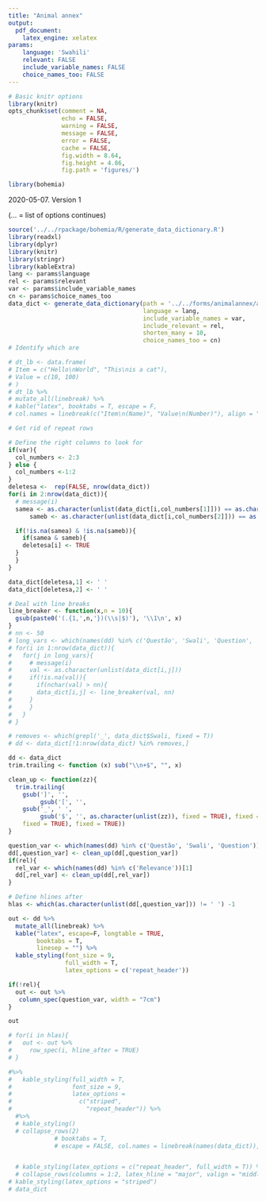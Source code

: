```yaml
---
title: "Animal annex"
output:
  pdf_document:
    latex_engine: xelatex
params:
    language: 'Swahili'
    relevant: FALSE
    include_variable_names: FALSE
    choice_names_too: FALSE
---
```



```r
# Basic knitr options
library(knitr)
opts_chunk$set(comment = NA, 
               echo = FALSE, 
               warning = FALSE, 
               message = FALSE, 
               error = FALSE, 
               cache = FALSE,
               fig.width = 8.64,
               fig.height = 4.86,
               fig.path = 'figures/')
```

```r
library(bohemia)
```


2020-05-07. Version 1

(... = list of options continues)

```r
source('../../rpackage/bohemia/R/generate_data_dictionary.R')
library(readxl)
library(dplyr)
library(knitr)
library(stringr)
library(kableExtra)
lang <- params$language
rel <- params$relevant
var <- params$include_variable_names
cn <- params$choice_names_too
data_dict <- generate_data_dictionary(path = '../../forms/animalannex/animalannex.xlsx',
                                      language = lang, 
                                      include_variable_names = var, 
                                      include_relevant = rel, 
                                      shorten_many = 10, 
                                      choice_names_too = cn)
# Identify which are 
```

```r

# dt_lb <- data.frame(
# Item = c("Hello\nWorld", "This\nis a cat"),
# Value = c(10, 100)
# )
# dt_lb %>%
# mutate_all(linebreak) %>%
# kable("latex", booktabs = T, escape = F,
# col.names = linebreak(c("Item\n(Name)", "Value\n(Number)"), align = "c"))

# Get rid of repeat rows

# Define the right columns to look for
if(var){
  col_numbers <- 2:3
} else {
  col_numbers <-1:2
}
deletesa <-  rep(FALSE, nrow(data_dict))
for(i in 2:nrow(data_dict)){
  # message(i)
  samea <- as.character(unlist(data_dict[i,col_numbers[1]])) == as.character(unlist(data_dict[i-1,col_numbers[1]]))
      sameb <- as.character(unlist(data_dict[i,col_numbers[2]])) == as.character(unlist(data_dict[i-1,col_numbers[2]]))

  if(!is.na(samea) & !is.na(sameb)){
    if(samea & sameb){
    deletesa[i] <- TRUE
  }
  }
}

data_dict[deletesa,1] <- ' '
data_dict[deletesa,2] <- ' '

# Deal with line breaks
line_breaker <- function(x,n = 10){
  gsub(paste0('(.{1,',n,'})(\\s|$)'), '\\1\n', x)
}
# nn <- 50
# long_vars <- which(names(dd) %in% c('Questão', 'Swali', 'Question', 'Relevance'))
# for(i in 1:nrow(data_dict)){
#   for(j in long_vars){
#     # message(i)
#     val <- as.character(unlist(data_dict[i,j]))
#     if(!is.na(val)){
#       if(nchar(val) > nn){
#       data_dict[i,j] <- line_breaker(val, nn)
#     }
#     }
#   }
# }

# removes <- which(grepl('_', data_dict$Swali, fixed = T))
# dd <- data_dict[!1:nrow(data_dict) %in% removes,]

dd <- data_dict
trim.trailing <- function (x) sub("\\n+$", "", x)

clean_up <- function(zz){
  trim.trailing(
    gsub(']', '', 
         gsub('[', '',
    gsub('_', ' ', 
         gsub('$', '', as.character(unlist(zz)), fixed = TRUE), fixed = TRUE),
    fixed = TRUE), fixed = TRUE))
}

question_var <- which(names(dd) %in% c('Questão', 'Swali', 'Question'))[1]
dd[,question_var] <- clean_up(dd[,question_var])
if(rel){
  rel_var <- which(names(dd) %in% c('Relevance'))[1]
  dd[,rel_var] <- clean_up(dd[,rel_var])
}

# Define hlines after
hlas <- which(as.character(unlist(dd[,question_var])) != ' ') -1

out <- dd %>%
  mutate_all(linebreak) %>%
  kable("latex", escape=F, longtable = TRUE,
        booktabs = T,
        linesep = "") %>%
  kable_styling(font_size = 9,
                full_width = T,
                latex_options = c('repeat_header')) 

if(!rel){
  out <- out %>%
   column_spec(question_var, width = "7cm")
}

out

# for(i in hlas){
#   out <- out %>%
#     row_spec(i, hline_after = TRUE)
# }

#%>%
#   kable_styling(full_width = T,
#                 font_size = 9,
#                 latex_options = 
#                   c("striped",
#                     "repeat_header")) %>%
  #%>%
  # kable_styling()
  # collapse_rows(2)
             # booktabs = T,
             # escape = FALSE, col.names = linebreak(names(data_dict)), align = "c")


  # kable_styling(latex_options = c("repeat_header", full_width = T)) %>%
  # collapse_rows(columns = 1:2, latex_hline = "major", valign = "middle")
# kable_styling(latex_options = "striped")
# data_dict
```
